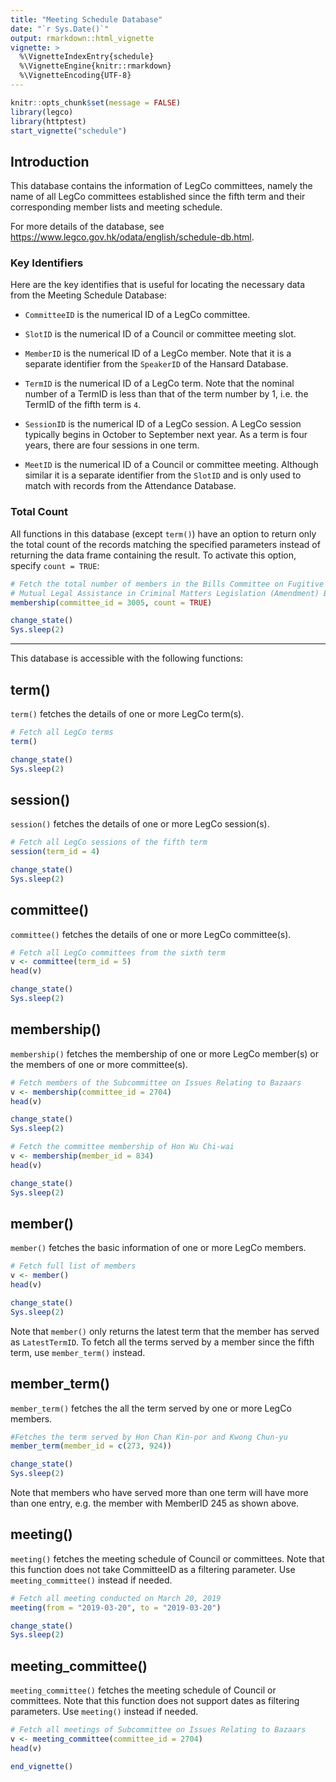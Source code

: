 ```yaml
---
title: "Meeting Schedule Database"
date: "`r Sys.Date()`"
output: rmarkdown::html_vignette
vignette: >
  %\VignetteIndexEntry{schedule} 
  %\VignetteEngine{knitr::rmarkdown} 
  %\VignetteEncoding{UTF-8}
---
```


```r
knitr::opts_chunk$set(message = FALSE)
library(legco)
library(httptest)
start_vignette("schedule")
```

## Introduction

This database contains the information of LegCo committees, namely the name of all LegCo committees established
since the fifth term and their corresponding member lists and meeting schedule.

For more details of the database, see <https://www.legco.gov.hk/odata/english/schedule-db.html>.

### Key Identifiers

Here are the key identifies that is useful for locating the necessary data from the Meeting Schedule
Database:

* `CommitteeID` is the numerical ID of a LegCo committee.

* `SlotID` is the numerical ID of a Council or committee meeting slot.

* `MemberID` is the numerical ID of a LegCo member. Note that it is a separate identifier from the `SpeakerID` 
of the Hansard Database.

* `TermID` is the numerical ID of a LegCo term. Note that the nominal number of a TermID is less than that
of the term number by 1, i.e. the TermID of the fifth term is `4`.

* `SessionID` is the numerical ID of a LegCo session. A LegCo session typically begins in October to September 
next year. As a term is four years, there are four sessions in one term.

* `MeetID` is the numerical ID of a Council or committee meeting. Although similar it is a separate 
identifier from the `SlotID` and is only used to match with records from the Attendance Database.

### Total Count

All functions in this database (except `term()`) have an option to return only the total count of the records
matching the specified parameters instead of returning the data frame containing the result.
To activate this option, specify `count = TRUE`:

```r
# Fetch the total number of members in the Bills Committee on Fugitive Offenders and
# Mutual Legal Assistance in Criminal Matters Legislation (Amendment) Bill 2019
membership(committee_id = 3005, count = TRUE)
```
```r
change_state()
Sys.sleep(2)
```

---

This database is accessible with the following functions:

## term()

`term()` fetches the details of one or more LegCo term(s).

```r
# Fetch all LegCo terms
term()
```
```r
change_state()
Sys.sleep(2)
```

## session()

`session()` fetches the details of one or more LegCo session(s).

```r
# Fetch all LegCo sessions of the fifth term
session(term_id = 4)
```
```r
change_state()
Sys.sleep(2)
```

## committee()

`committee()` fetches the details of one or more LegCo committee(s).

```r
# Fetch all LegCo committees from the sixth term
v <- committee(term_id = 5)
head(v)
```
```r
change_state()
Sys.sleep(2)
```

## membership()

`membership()` fetches the membership of one or more LegCo member(s) or the members of one or more committee(s). 

```r
# Fetch members of the Subcommittee on Issues Relating to Bazaars
v <- membership(committee_id = 2704)
head(v)
```
```r
change_state()
Sys.sleep(2)
```
```r
# Fetch the committee membership of Hon Wu Chi-wai
v <- membership(member_id = 834)
head(v)
```
```r
change_state()
Sys.sleep(2)
```

## member()

`member()` fetches the basic information of one or more LegCo members.

```r
# Fetch full list of members
v <- member()
head(v)
```
```r
change_state()
Sys.sleep(2)
```

Note that `member()` only returns the latest term that the member has served as `LatestTermID`. To fetch all 
the terms served by a member since the fifth term, use `member_term()` instead.

## member_term()

`member_term()` fetches the all the term served by one or more LegCo members.

```r
#Fetches the term served by Hon Chan Kin-por and Kwong Chun-yu
member_term(member_id = c(273, 924))
```
```r
change_state()
Sys.sleep(2)
```

Note that members who have served more than one term will have more than one entry, 
e.g. the member with MemberID 245 as shown above.

## meeting()

`meeting()` fetches the meeting schedule of Council or committees. Note that this function does 
not take CommitteeID as a filtering parameter. Use `meeting_committee()` instead if needed.

```r
# Fetch all meeting conducted on March 20, 2019
meeting(from = "2019-03-20", to = "2019-03-20")
```
```r
change_state()
Sys.sleep(2)
```

## meeting_committee()

`meeting_committee()` fetches the meeting schedule of Council or committees. Note that this function does 
not support dates as filtering parameters. Use `meeting()` instead if needed.

```r
# Fetch all meetings of Subcommittee on Issues Relating to Bazaars
v <- meeting_committee(committee_id = 2704)
head(v)
```
```r
end_vignette()
```
